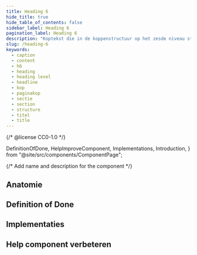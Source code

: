 ```yaml
---
title: Heading 6
hide_title: true
hide_table_of_contents: false
sidebar_label: Heading 6
pagination_label: Heading 6
description: "Koptekst die in de koppenstructuur op het zesde niveau staat."
slug: /heading-6
keywords:
  - caption
  - content
  - h6
  - heading
  - heading level
  - headline
  - kop
  - paginakop
  - sectie
  - section
  - structure
  - titel
  - title
---
```


{/* @license CC0-1.0 */}

  DefinitionOfDone,
  HelpImproveComponent,
  Implementations,
  Introduction,
} from "@site/src/components/ComponentPage";

{/* Add name and description for the component */}


<Introduction component={component} headingLevel={1} description={description} />

<ComponentAliases component={component} />

## Anatomie

<ComponentAnatomy component={component} illustration={Heading6Illustration} />

## Definition of Done

<DefinitionOfDone component={component} headingLevel={3} />

## Implementaties

<Implementations component={component} headingLevel={3} />

## Help component verbeteren

<HelpImproveComponent component={component} headingLevel={3} />
